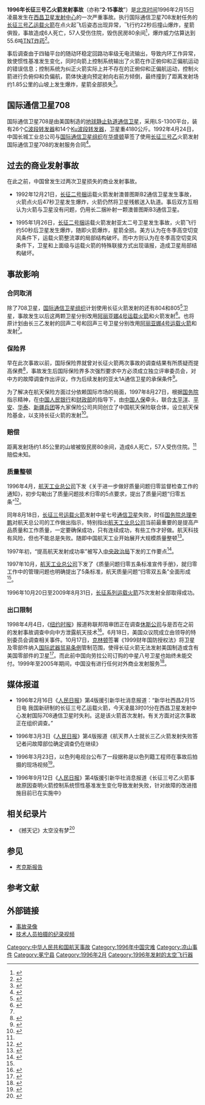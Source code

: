 {{Infobox spaceflight
| name                  = 国际通信卫星-708
| image                 = Intelsat708.jpg
| image_caption         = [[长三乙|长三乙]]火箭点火后不久姿态发生倾斜
| mission_type          = 通信卫星
| operator              = [[国际通信卫星组织|国际通信卫星组织]]
| mission_duration      = 15年(计划)<br/>发射失败

| spacecraft_type       = [[Intelsat_VII-A|Intelsat VII-A]]
| spacecraft_bus        = {{tsl|en|SSL 1300|LS-1300}}
| manufacturer          = 美国{{tsl|en|SSL (company)|劳拉空间系统公司}}
| dry_mass              = 
| launch_mass           = {{convert|4180|kg}}
| power                 =

| launch_date           = 1996年2月15日<br />3时1分7.171秒（[[UTC+8|UTC+8]]）
| launch_rocket         = [[长征三号乙|长征三号乙]]
| launch_site           = [[西昌卫星发射中心|西昌卫星发射中心]]
| launch_contractor     = [[中国长城工业总公司|中国长城工业总公司]]

| orbit_epoch           = Planned
| orbit_reference       = 
| orbit_regime          = [[地球静止轨道|地球静止轨道]]


| trans_band            = 26个C波段<br/>14个Ku波段
| trans_frequency       = 
| trans_bandwidth       = 
| trans_capacity        = 
| trans_coverage        = 
| trans_TWTA            = 
| trans_EIRP            = 
| trans_HPBW            =

| programme             = ''Intelsat VII''
| previous_mission      = [[Intelsat_707|Intelsat VII-F7]]
| next_mission          = [[Intelsat_709|Intelsat VII-F9]]
}}
'''1996年长征三号乙火箭发射事故'''（亦称“'''2·15事故'''”）是[[北京时间|北京时间]]1996年2月15日凌晨发生在[[西昌卫星发射中心|西昌卫星发射中心]]的一次严重事故。执行国际通信卫星708发射任务的[[长征三号乙运载火箭|长征三号乙运载火箭]]在点火起飞后姿态出现异常，飞行约22秒后撞山爆炸，星箭俱毁，事故造成6人死亡，57人受伤住院，毁伤民房80余间<ref name="renmin">{{cite news |title=航天界人士就长三乙火箭发射失败答记者问故障部位确定调查仍在继续 |work=人民日报 |date=1996年3月3日}}</ref>，爆炸威力估算达到55.6吨[[TNT炸药|TNT炸药]]<ref>{{cite journal |author1=郑治仁 |title=液体推进剂防火防爆问题综述 |journal=《中国航天》 |issue=2000年02期 |url=http://www.cnki.com.cn/Article/CJFDTotal-ZGHT200002008.htm}}</ref>。

事后调查由于四轴平台的随动环稳定回路功率级无电流输出，导致内环工作异常，致使惯性基准发生变化，同时向箭上控制系统输出了火箭在作正俯仰和正偏航运动的错误信息；控制系统为纠正火箭实际上并不存在的正俯仰和正偏航运动，控制火箭进行负俯仰和负偏航，箭体快速向预定射向右前方倾倒，最终撞到了距离发射场约1.85公里的山坡上发生爆炸，星箭全部损失<ref>{{cite news |title=长征三号乙火箭事故原因查明火箭控制系统惯性基准发生变化导致发射失败，针对故障的改进措施目前已在实施中 |work=人民日报 |agency=新华社 |date=1996年9月12日}}</ref>。

==国际通信卫星708==
国际通信卫星708是由美国{{tsl|en|SSL (company)|劳拉空间系统公司}}制造的[[地球静止轨道|地球静止轨道]][[通信卫星|通信卫星]]，采用LS-1300平台，装有26个[[C波段|C波段]][[转发器|转发器]]和14个[[Ku波段|Ku波段]][[转发器|转发器]]，卫星重4180公斤。1992年4月24日，中国长城工业总公司与[[国际通信卫星组织|国际通信卫星组织]]在[[华盛顿|华盛顿]]草签了使用[[长征三号乙|长征三号乙]]火箭发射国际通信卫星708的发射服务合同<ref>{{cite web |title=新闻背景：长征三号甲系列火箭研制回顾 |url=http://www.chinanews.com/it/kong/news/2007/10-24/1058354.shtml |website=中国新闻网}}</ref>。

==过去的商业发射事故==
在此之前，中国曾发生过两次卫星损失的商业发射事故。

* 1992年12月21日，[[长征二号捆|长征二号捆]]运载火箭发射澳普图斯B2通信卫星发生事故，火箭点火后47秒卫星发生爆炸，火箭仍然将卫星残骸送入轨道。事后双方互相认为火箭与卫星没有问题，仍用长二捆补射一颗澳普图斯B3通信卫星。

* 1995年1月26日，[[长征二号捆|长征二号捆]]运载火箭发射亚太二号卫星发生事故，火箭飞行约50秒后卫星发生爆炸，随即火箭爆炸，星箭全损。美方认为在冬季高空切变风条件下，运载火箭整流罩的局部结构破坏。而中方则认为在冬季高空切变风条件下，卫星和上面级与运载火箭的特殊联接方式出现谐报，造成卫星局部结构破坏。

==事故影响==
===合同取消===
除了708卫星，[[国际通信卫星组织|国际通信卫星组织]]计划使用长征火箭发射的还有804和805<ref>{{cite news |title=Long March set to win contract from Intelsat |url=https://www.scmp.com/article/65076/long-march-set-win-contract-intelsat |work=南华早报 |date=1994年3月3日}}</ref>卫星，事故发生以后这两颗卫星分别改用[[阿丽亚娜4号运载火箭|阿丽亚娜4号运载火箭]]和{{tsl|en|Atlas II|宇宙神-2AS}}火箭发射<ref name="src01">{{cite news |author1=Tim Furniss |title=China loses a further Echostar launch deal |url=https://www.flightglobal.com/china-loses-a-further-echostar-launch-deal/9557.article |work=Flight International |date=1996年5月8日}}</ref>。{{tsl|en|EchoStar|回声卫星公司}}也将原计划由长三乙发射的回声二号和回声三号卫星分别改用[[阿丽亚娜4号运载火箭|阿丽亚娜4号运载火箭]]和{{tsl|en|Atlas II|宇宙神-2AS}}发射<ref name="src01" />。

===保险界===
早在此次事故以前，国际保险界就曾对长征火箭两次事故的调查结果有所质疑而提高保费<ref>{{cite web |title=CZ-2E Space Launch Vehicle |url=https://www.globalsecurity.org/space/world/china/cz-2e.htm |website=GlobalSecurity |accessdate=2020-05-16 |archive-date=2017-12-01 |archive-url=https://web.archive.org/web/20171201080935/https://www.globalsecurity.org/space/world/china/cz-2e.htm |dead-url=no }}</ref>，事故发生后国际保险界多次强烈要求中方必须成立独立评审委员会，对中方的故障调查作出评议，作为后续发射的亚太1A通信卫星的承保条件<ref>{{cite web |author1=国务院新闻办公室 |title=事实胜于雄辩，谎言不攻自破 ———再驳《考克斯报告》 |url=http://www.people.com.cn/rmrb/199907/16/newfiles/col_19990716001011_zyxw.html |accessdate=2020-05-16 |archive-date=2004-05-17 |archive-url=https://web.archive.org/web/20040517130934/http://www.people.com.cn/rmrb/199907/16/newfiles/col_19990716001011_zyxw.html |dead-url=no }}</ref>。

为了解决在航天保险方面过分依赖国际市场的局面，1997年8月27日，根据[[中华人民共和国国务院|国务院]]指示精神，在[[中国人民银行|中国人民银行]]和[[中华人民共和国财政部|财政部]]的指导下，由[[中国人保|中国人保]]牵头，联合[[太平洋保险|太平洋]]、[[平安保险|平安]]、[[华泰保险集团股份有限公司|华泰]]、[[新疆兵团保险公司|新疆兵团]]等九家保险公司共同创立了中国航天保险联合体，设立航天保险基金，以支持长征火箭的发射<ref>{{cite web |title=神舟五号“拒绝”商业保险 |url=http://news.sina.com.cn/c/2003-10-16/21551935796.shtml |accessdate=2020-05-16 |archive-date=2004-11-02 |archive-url=https://web.archive.org/web/20041102022551/http://news.sina.com.cn/c/2003-10-16/21551935796.shtml |dead-url=no }}</ref>。

===赔偿===

距离发射场约1.85公里的山坡被毁民房80余间，造成6人死亡，57人受伤住院。<ref name="renmin"/>赔偿未知。

===质量整顿===
1996年4月，[[航天工业总公司|航天工业总公司]]下发《关于进一步做好质量问题归零监督检查工作的通知》，初步勾勒出了质量问题技术归零的5点要求，提出了质量问题“归零五条”<ref name="src0">{{cite web |title=从“救火”到“防火 |url=http://roll.sohu.com/20120418/n340880964.shtml |publisher=中国质量报}}</ref>。

同年8月18日，[[长征三号运载火箭|长征三号运载火箭]]发射中星七号[[通信卫星|通信卫星]]失败，时任[[中华人民共和国国务院总理|国务院总理]][[李鹏|李鹏]]对航天总公司的工作做出指示，特别指出[[航天工业总公司|航天工业总公司]]当前最重要的是提高产品质量和工作质量，一定要确保成功，只有连续成功，有些工作才好做。航天科技有风险，但也不能总是失败。随即中国航天工业开始展开大规模质量整顿<ref>{{cite web |author1=刘纪原 |title=追忆李鹏同志 |url=http://www.spacechina.com/n25/n2014789/n2014804/c2693979/content.html}}</ref>。

1997年初，“提高航天发射成功率”被写入[[中国共产党中央政治局|中央政治局]]下发的工作要点<ref>{{cite web |author1=中国航天报 |title=归零，在挫折后开启 |url=https://www.thepaper.cn/newsDetail_forward_4476998 |website=澎湃新闻}}</ref>。

1997年10月，[[航天工业总公司|航天工业总公司]]下发了《质量问题归零五条标准宣传手册》，就归零工作中的管理问题也明确提出了5条标准，航天质量问题“归零双五条”全面形成<ref name="src0" />。

1996年10月20日至2009年8月31日，[[长征系列运载火箭|长征系列运载火箭]]75次发射全部取得成功。
===出口限制===
1998年4月4日，《[[纽约时报|纽约时报]]》报道称联邦陪审团正在调查[[休斯公司|休斯公司]]与{{tsl|en|SSL (company)|劳拉公司}}是否在之前的发射事故调查中向中方泄露航天技术<ref>{{cite news |author1=Jeff Gerth |author2=Raymond Bonner |title=Companies Are Investigated For Aid to China on Rockets |url=https://www.nytimes.com/1998/04/04/world/companies-are-investigated-for-aid-to-china-on-rockets.html |work=纽约时报 |accessdate=2020-05-16 |archive-date=2020-12-04 |archive-url=https://web.archive.org/web/20201204031838/https://www.nytimes.com/1998/04/04/world/companies-are-investigated-for-aid-to-china-on-rockets.html |dead-url=no }}</ref>。6月18日，美国众议院成立由{{tsl|en|Christopher Cox|克里斯托弗·考克斯}}领导的特别委员会调查相关事件。10月17日，[[比尔·克林顿|克林顿]]签署《1999财年国防授权法》将卫星及零部件纳入[[国际武器贸易条例|国际武器贸易条例]]管制范围，使得长征火箭无法发射美国制造或含有美国零部件的卫星<ref>{{cite web |title=长城工业付志恒:我国火箭受美阻挠退出国际市场 |url=http://finance.sina.com.cn/chanjing/cyxw/20150810/145022924050.shtml |website=新浪财经 |publisher=新华社-瞭望东方周刊}}</ref>。而此前中国向劳拉公司订购的中星八号卫星也始终未能交付。1999年至2005年期间，中国没有进行任何对外商业发射服务<ref>{{cite web |title=“亚太六号”国际商业通信卫星成功进入太空(图) |url=http://news.sina.com.cn/c/2005-04-13/09105637682s.shtml |accessdate=2020-05-16 |archive-date=2005-05-09 |archive-url=https://web.archive.org/web/20050509163255/http://news.sina.com.cn/c/2005-04-13/09105637682s.shtml |dead-url=no }}</ref>。

==媒体报道==
* 1996年2月16日《[[人民日报|人民日报]]》第4版援引新华社消息报道：“新华社西昌2月15日电 我国新研制的长征三号乙运载火箭，今天凌晨3时01分在西昌卫星发射中心发射国际708通信卫星时失利。这是该火箭首次发射。有关方面对这次事故正在组织调查。”

* 1996年3月3日《[[人民日报|人民日报]]》第4版报道《航天界人士就长三乙火箭发射失败答记者问故障部位确定调查仍在继续》

* 1996年3月23日，以色列电视台{{tsl|en|Channel 2 (Israeli TV channel)|Channel 2}}公布了一段据称是以色列籍工程师在事故后拍摄的现场视频<ref>{{cite web |author1=Chen Lan |title=Mist around the CZ-3B disaster (part 1) |url=https://www.thespacereview.com/article/2323/1 |website=The Space Review |accessdate=2020-05-16 |archive-date=2020-11-12 |archive-url=https://web.archive.org/web/20201112015821/https://www.thespacereview.com/article/2323/1 |dead-url=no }}</ref>。

* 1996年9月12日《[[人民日报|人民日报]]》第4版援引新华社消息报道《长征三号乙火箭事故原因查明火箭控制系统惯性基准发生变化导致发射失败，针对故障的改进措施目前已在实施中》

==相关纪录片==
* 《撼天记》太空没有梦<ref>{{cite web |title=第六部 《太空没有梦》上 |url=http://www.cctv.com/geography/special/C11050/20031027/101608.shtml |accessdate=2020-05-16 |archive-date=2017-10-12 |archive-url=https://web.archive.org/web/20171012084024/http://www.cctv.com/geography/special/C11050/20031027/101608.shtml |dead-url=no }}</ref>

==参见==
* [[考克斯报告|考克斯报告]]

==参考文献==
{{reflist}}

==外部链接==
* [https://www.youtube.com/watch?v=p_Q6azI6Ocs 事故录像]{{Wayback|url=https://www.youtube.com/watch?v=p_Q6azI6Ocs |date=20210108025914 }}
* [https://www.youtube.com/watch?v=DZTFgZ9zl74 技术人员拍摄的纪录视频]{{Wayback|url=https://www.youtube.com/watch?v=DZTFgZ9zl74 |date=20200919080309 }}

[[Category:中华人民共和国航天事故|Category:中华人民共和国航天事故]]
[[Category:1996年中国灾难|Category:1996年中国灾难]]
[[Category:凉山事件|Category:凉山事件]]
[[Category:冕宁县|Category:冕宁县]]
[[Category:1996年2月|Category:1996年2月]]
[[Category:1996年发射的太空飞行器|Category:1996年发射的太空飞行器]]